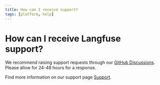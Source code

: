 ```yaml
---
title: How can I receive support?
tags: [platform, help]
---
```


# How can I receive Langfuse support?

We recommend raising support requests through our [GitHub Discussions](https://github.com/orgs/langfuse/discussions). Please allow for 24-48 hours for a response.

Find more information on our support page [Support](/support).
